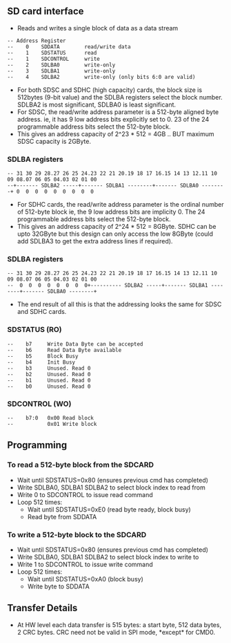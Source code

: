 == SD card interface ==

* Reads and writes a single block of data as a data stream

<pre>
-- Address Register
--    0    SDDATA        read/write data
--    1    SDSTATUS      read
--    1    SDCONTROL     write
--    2    SDLBA0        write-only
--    3    SDLBA1        write-only
--    4    SDLBA2        write-only (only bits 6:0 are valid)
</pre>
*For both SDSC and SDHC (high capacity) cards, the block size is 512bytes (9-bit value) and the SDLBA registers select the block number. SDLBA2 is most significant, SDLBA0 is least significant.
* For SDSC, the read/write address parameter is a 512-byte aligned byte address. ie, it has 9 low address bits explicitly set to 0. 23 of the 24 programmable address bits select the 512-byte block.
* This gives an address capacity of 2^23 * 512 = 4GB .. BUT maximum SDSC capacity is 2GByte.

=== SDLBA registers ===

<pre>
-- 31 30 29 28.27 26 25 24.23 22 21 20.19 18 17 16.15 14 13 12.11 10 09 08.07 06 05 04.03 02 01 00
--+------- SDLBA2 -----+------- SDLBA1 --------+------- SDLBA0 --------+ 0  0  0  0  0  0  0  0  0
</pre>

* For SDHC cards, the read/write address parameter is the ordinal number of 512-byte block ie, the 9 low address bits are implicity 0. The 24 programmable address bits select the 512-byte block.
* This gives an address capacity of 2^24 * 512 = 8GByte. SDHC can be upto 32GByte but this design can only access the low 8GByte (could add SDLBA3 to get the extra address lines if required).

=== SDLBA registers ===

<pre>
-- 31 30 29 28.27 26 25 24.23 22 21 20.19 18 17 16.15 14 13 12.11 10 09 08.07 06 05 04.03 02 01 00
--  0  0  0  0  0  0  0  0+---------- SDLBA2 -----+------- SDLBA1 --------+------- SDLBA0 --------+
</pre>

* The end result of all this is that the addressing looks the same for SDSC and SDHC cards.

=== SDSTATUS (RO) ===

<pre>
--    b7     Write Data Byte can be accepted
--    b6     Read Data Byte available
--    b5     Block Busy
--    b4     Init Busy
--    b3     Unused. Read 0
--    b2     Unused. Read 0
--    b1     Unused. Read 0
--    b0     Unused. Read 0
</pre>

=== SDCONTROL (WO) ===

<pre>
--    b7:0   0x00 Read block
--           0x01 Write block
</pre>

== Programming ==

=== To read a 512-byte block from the SDCARD ===

* Wait until SDSTATUS=0x80 (ensures previous cmd has completed)
* Write SDLBA0, SDLBA1 SDLBA2 to select block index to read from
* Write 0 to SDCONTROL to issue read command
* Loop 512 times:
** Wait until SDSTATUS=0xE0 (read byte ready, block busy)
** Read byte from SDDATA

=== To write a 512-byte block to the SDCARD ===

* Wait until SDSTATUS=0x80 (ensures previous cmd has completed)
* Write SDLBA0, SDLBA1 SDLBA2 to select block index to write to
* Write 1 to SDCONTROL to issue write command
* Loop 512 times:
** Wait until SDSTATUS=0xA0 (block busy)
** Write byte to SDDATA

== Transfer Details ==

* At HW level each data transfer is 515 bytes: a start byte, 512 data bytes, 2 CRC bytes. CRC need not be valid in SPI mode, *except* for CMD0.
